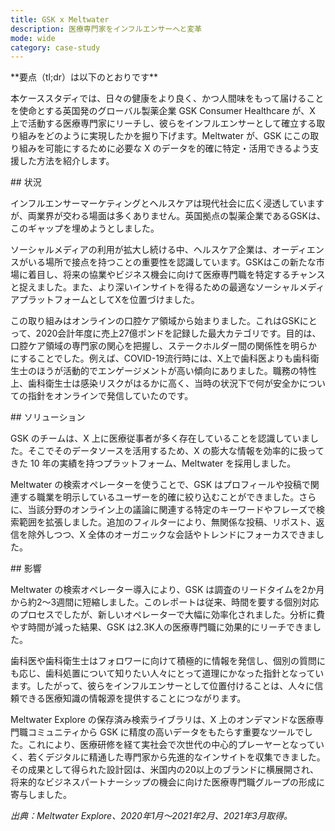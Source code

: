 ```yaml
---
title: GSK x Meltwater
description: 医療専門家をインフルエンサーへと変革
mode: wide
category: case-study
---
```


<Note>
**要点（tl;dr）は以下のとおりです**

本ケーススタディでは、日々の健康をより良く、かつ人間味をもって届けることを使命とする英国発のグローバル製薬企業 GSK Consumer Healthcare が、X 上で活動する医療専門家にリーチし、彼らをインフルエンサーとして確立する取り組みをどのように実現したかを掘り下げます。Meltwater が、GSK にこの取り組みを可能にするために必要な X のデータを的確に特定・活用できるよう支援した方法を紹介します。
</Note>

<div id="situation">
  ## 状況
</div>

インフルエンサーマーケティングとヘルスケアは現代社会に広く浸透していますが、両業界が交わる場面は多くありません。英国拠点の製薬企業であるGSKは、このギャップを埋めようとしました。

ソーシャルメディアの利用が拡大し続ける中、ヘルスケア企業は、オーディエンスがいる場所で接点を持つことの重要性を認識しています。GSKはこの新たな市場に着目し、将来の協業やビジネス機会に向けて医療専門職を特定するチャンスと捉えました。また、より深いインサイトを得るための最適なソーシャルメディアプラットフォームとしてXを位置づけました。

この取り組みはオンラインの口腔ケア領域から始まりました。これはGSKにとって、2020会計年度に売上27億ポンドを記録した最大カテゴリです。目的は、口腔ケア領域の専門家の関心を把握し、ステークホルダー間の関係性を明らかにすることでした。例えば、COVID-19流行時には、X上で歯科医よりも歯科衛生士のほうが活動的でエンゲージメントが高い傾向にありました。職務の特性上、歯科衛生士は感染リスクがはるかに高く、当時の状況下で何が安全かについての指針をオンラインで発信していたのです。  

<div id="solution">
  ## ソリューション
</div>

GSK のチームは、X 上に医療従事者が多く存在していることを認識していました。そこでそのデータソースを活用するため、X の膨大な情報を効率的に扱ってきた 10 年の実績を持つプラットフォーム、Meltwater を採用しました。 

Meltwater の検索オペレーターを使うことで、GSK はプロフィールや投稿で関連する職業を明示しているユーザーを的確に絞り込むことができました。さらに、当該分野のオンライン上の議論に関連する特定のキーワードやフレーズで検索範囲を拡張しました。追加のフィルターにより、無関係な投稿、リポスト、返信を除外しつつ、X 全体のオーガニックな会話やトレンドにフォーカスできました。

<div id="impact">
  ## 影響
</div>

Meltwater の検索オペレーター導入により、GSK は調査のリードタイムを2か月から約2〜3週間に短縮しました。このレポートは従来、時間を要する個別対応のプロセスでしたが、新しいオペレーターで大幅に効率化されました。分析に費やす時間が減った結果、GSK は2.3K人の医療専門職に効果的にリーチできました。 

歯科医や歯科衛生士はフォロワーに向けて積極的に情報を発信し、個別の質問にも応じ、歯科処置について知りたい人々にとって道理にかなった指針となっています。したがって、彼らをインフルエンサーとして位置付けることは、人々に信頼できる医療知識の情報源を提供することにつながります。 

Meltwater Explore の保存済み検索ライブラリは、X 上のオンデマンドな医療専門職コミュニティから GSK に精度の高いデータをもたらす重要なツールでした。これにより、医療研修を経て実社会で次世代の中心的プレーヤーとなっていく、若くデジタルに精通した専門家から先進的なインサイトを収集できました。その成果として得られた設計図は、米国内の20以上のブランドに横展開され、将来的なビジネスパートナーシップの機会に向けた医療専門職グループの形成に寄与しました。 

*出典：Meltwater Explore、2020年1月〜2021年2月、2021年3月取得。*